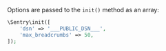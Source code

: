 Options are passed to the `init()` method as an array:


```php
\Sentry\init([
    'dsn' => '___PUBLIC_DSN___',
    'max_breadcrumbs' => 50,
]);
```
